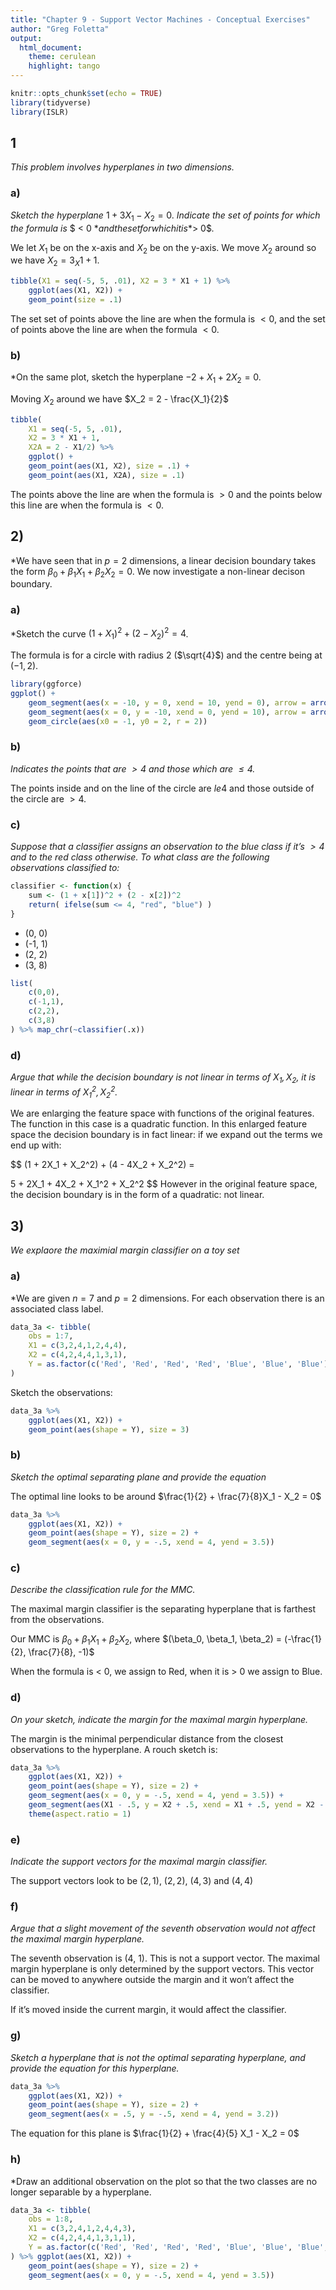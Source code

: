 ```yaml
---
title: "Chapter 9 - Support Vector Machines - Conceptual Exercises"
author: "Greg Foletta"
output:
  html_document:
    theme: cerulean
    highlight: tango
---
```


```r
knitr::opts_chunk$set(echo = TRUE)
library(tidyverse)
library(ISLR)
```

## 1

*This problem involves hyperplanes in two dimensions.*

### a)

*Sketch the hyperplane* $1 + 3X_1 - X_2 = 0$. *Indicate the set of points for which the formula is *$ < 0 $*and the set for which it is *$> 0$*.*

We let $X_1$ be on the x-axis and $X_2$ be on the y-axis. We move $X_2$ around so we have $X_2 = 3_X1 + 1$.

```r
tibble(X1 = seq(-5, 5, .01), X2 = 3 * X1 + 1) %>%
    ggplot(aes(X1, X2)) +
    geom_point(size = .1)
```

The set set of points above the line are when the formula is $< 0$, and the set of points above the line are when the formula $< 0$.

### b)
*On the same plot, sketch the hyperplane $-2 + X_1 + 2X_2 = 0$.

Moving $X_2$ around we have $X_2 = 2 - \frac{X_1}{2}$

```r
tibble(
    X1 = seq(-5, 5, .01), 
    X2 = 3 * X1 + 1,
    X2A = 2 - X1/2) %>%
    ggplot() +
    geom_point(aes(X1, X2), size = .1) +
    geom_point(aes(X1, X2A), size = .1)
```

The points above the line are when the formula is $> 0$ and the points below this line are when the formula is $< 0$.

## 2)

*We have seen that in $p = 2$ dimensions, a linear decision boundary takes the form $\beta_0 + \beta_1X_1 + \beta_2X_2 = 0$. We now investigate a non-linear decison boundary.

### a)

*Sketch the curve $(1 + X_1)^2 + (2 - X_2)^2 = 4$.

The formula is for a circle with radius 2 ($\sqrt{4}$) and the centre being at $(-1, 2)$.

```r
library(ggforce)
ggplot() +
    geom_segment(aes(x = -10, y = 0, xend = 10, yend = 0), arrow = arrow()) +
    geom_segment(aes(x = 0, y = -10, xend = 0, yend = 10), arrow = arrow()) +
    geom_circle(aes(x0 = -1, y0 = 2, r = 2))
```

### b)

*Indicates the points that are $> 4$ and those which are $\le 4$.*

The points inside and on the line of the circle are $le 4$ and those outside of the circle are $> 4$.

### c)

*Suppose that a classifier assigns an observation to the blue class if it's $> 4$ and to the red class otherwise. To what class are the following observations classified to:*


```r
classifier <- function(x) {
    sum <- (1 + x[1])^2 + (2 - x[2])^2
    return( ifelse(sum <= 4, "red", "blue") )
}
```
* (0, 0)
* (-1, 1)
* (2, 2)
* (3, 8)

```r
list(
    c(0,0),
    c(-1,1),
    c(2,2),
    c(3,8)
) %>% map_chr(~classifier(.x))
```

### d)

*Argue that while the decision boundary is not linear in terms of $X_1, X_2$, it is linear in terms of $X_1^2, X_2^2$.*

We are enlarging the feature space with functions of the original features. The function in this case is a quadratic function. In this enlarged feature space the decision boundary is in fact linear: if we expand out the terms we end up with:

$$
(1 + 2X_1 + X_2^2) + (4 - 4X_2 + X_2^2) = 

5 + 2X_1 + 4X_2 + X_1^2 + X_2^2
$$
However in the original feature space, the decision boundary is in the form of a quadratic: not linear.

## 3)

*We explaore the maximial margin classifier on a toy set*

### a)

*We are given $n = 7$ and $p = 2$ dimensions. For each observation there is an associated class label.

```r
data_3a <- tibble(
    obs = 1:7,
    X1 = c(3,2,4,1,2,4,4),
    X2 = c(4,2,4,4,1,3,1),
    Y = as.factor(c('Red', 'Red', 'Red', 'Red', 'Blue', 'Blue', 'Blue'))
)
```

Sketch the observations:

```r
data_3a %>%
    ggplot(aes(X1, X2)) +
    geom_point(aes(shape = Y), size = 3)
```

### b)
*Sketch the optimal separating plane and provide the equation*

The optimal line looks to be around $\frac{1}{2} + \frac{7}{8}X_1 - X_2 = 0$

```r
data_3a %>%
    ggplot(aes(X1, X2)) +
    geom_point(aes(shape = Y), size = 2) +
    geom_segment(aes(x = 0, y = -.5, xend = 4, yend = 3.5))
```    

### c)

*Describe the classification rule for the MMC.*

The maximal margin classifier is the separating hyperplane that is farthest from the observations.

Our MMC is $\beta_0 + \beta_1X_1 + \beta_2X_2$, where $(\beta_0, \beta_1, \beta_2) = (-\frac{1}{2}, \frac{7}{8}, -1)$

When the formula is < 0, we assign to Red, when it is > 0 we assign to Blue. 

### d)

*On your sketch, indicate the margin for the maximal margin hyperplane.*

The margin is the minimal perpendicular distance from the closest observations to the hyperplane. A rouch sketch is:

```r
data_3a %>%
    ggplot(aes(X1, X2)) +
    geom_point(aes(shape = Y), size = 2) +
    geom_segment(aes(x = 0, y = -.5, xend = 4, yend = 3.5)) +
    geom_segment(aes(X1 - .5, y = X2 + .5, xend = X1 + .5, yend = X2 - .5)) +
    theme(aspect.ratio = 1)

```    

### e)

*Indicate the support vectors for the maximal margin classifier.*

The support vectors look to be $(2,1),\ (2,2),\ (4,3) \text{ and } (4,4)$

### f)

*Argue that a slight movement of the seventh observation would not affect the maximal margin hyperplane.*

The seventh observation is $(4,\ 1)$. This is not a support vector. The maximal margin hyperplane is only determined by the support vectors. This vector can be moved to anywhere outside the margin and it won't affect the classifier.

If it's moved inside the current margin, it would affect the classifier.

### g)

*Sketch a hyperplane that is not the optimal separating hyperplane, and provide the equation for this hyperplane.*

```r
data_3a %>%
    ggplot(aes(X1, X2)) +
    geom_point(aes(shape = Y), size = 2) +
    geom_segment(aes(x = .5, y = -.5, xend = 4, yend = 3.2))
```    

The equation for this plane is $\frac{1}{2} + \frac{4}{5} X_1 - X_2 = 0$

### h)

*Draw an additional observation on the plot so that the two classes are no longer separable by a hyperplane.

```r
data_3a <- tibble(
    obs = 1:8,
    X1 = c(3,2,4,1,2,4,4,3),
    X2 = c(4,2,4,4,1,3,1,1),
    Y = as.factor(c('Red', 'Red', 'Red', 'Red', 'Blue', 'Blue', 'Blue', 'Red'))
) %>% ggplot(aes(X1, X2)) +
    geom_point(aes(shape = Y), size = 2) +
    geom_segment(aes(x = 0, y = -.5, xend = 4, yend = 3.5))
```

